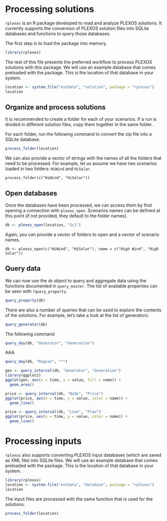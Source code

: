 <!--
%\VignetteEngine{knitr}
%\VignetteIndexEntry{rplexos: Process and read PLEXOS files}
-->


# Processing solutions

`rplexos` is an R package developed to read and analyze PLEXOS solutions. It currently supports the
conversion of PLEXOS solution files into SQLite databases and functions to query those databases.

The first step is to load the package into memory.

```r
library(rplexos)
```

The rest of this file presents the preferred workflow to process PLEXOS solutions with this package.
We will use an example database that comes preloaded with the package. This is the location of that
database in your system.

```r
location <- system.file("extdata", "solution", package = "rplexos")
location
```


## Organize and process solutions

It is recommended to create a folder for each of your scenarios. If a run is divided in different
solution files, copy them together in the same folder.

For each folder, run the following command to convert the zip file into a SQLite database.

```r
process_folder(location)
```

We can also provide a vector of strings with the names of all the folders that need to be processed.
For example, let us assume we have two scenarios loaded in two folders: `HiWind` and `HiSolar`. 

```
process_folder(c("HiWind", "HiSolar"))
```


## Open databases

Once the databases have been processed, we can access them by first opening a connection with `plexos_open`.
Scenarios names can be defined at this point (if not provided, they default to the folder names).

```r
db <- plexos_open(location, "Sc1")
```

Again, you can provide a vector of folders to open and a vector of scenario names.

```
db <- plexos_open(c("HiWind", "HiSolar"), name = c("High Wind", "High Solar"))
```


## Query data

We can now use the `db` object to query and aggregate data using the functions documented in `query_master`.
The list of available properties can be seen with `?query_property`.

```r
query_property(db)
```

There are also a number of queries that can be used to explore the contents of the solutions. For example,
let's take a look at the list of generators:

```r
query_generator(db)
```

The following command 

```r
query_day(db, "Generator", "Generation")
```

AAA

```r
query_day(db, "Region", "*")
```



```r
gen <- query_interval(db, "Generator", "Generation")
library(ggplot2)
ggplot(gen, aes(x = time, y = value, fill = name)) +
  geom_area()
```



```r
price <- query_interval(db, "Node", "Price")
ggplot(price, aes(x = time, y = value, color = name)) +
  geom_line()
```

```r
price <- query_interval(db, "Line", "Flow")
ggplot(price, aes(x = time, y = value, color = name)) +
  geom_line()
```



# Processing inputs

`rplexos` also supports converting PLEXOS input databases (which are saved as XML file) into SQLite files.
We will use an example database that comes preloaded with the package. This is the location of that
database in your system.

```r
library(rplexos)
location <- system.file("extdata", "database", package = "rplexos")
location
```


The input files are processed with the same function that is used for the solutions.

```r
process_folder(location)
```
